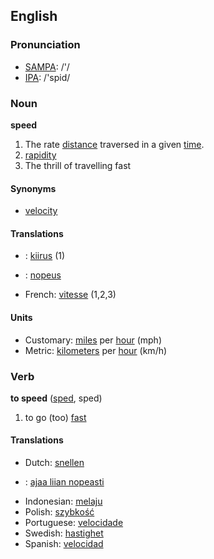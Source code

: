 ==English==
=== Pronunciation ===
*[[w:SAMPA|SAMPA]]: /'/
*[[w:IPA|IPA]]: /'spid/

=== Noun ===
'''speed'''
#The rate [[distance]] traversed in a given [[time]].
#[[rapidity]]
#The thrill of travelling fast

====Synonyms====
*[[velocity]]

==== Translations ====
* {{et}}: [[kiirus]] (1)
*{{msg:fi}}: [[nopeus]]
*French: [[vitesse]] (1,2,3)

====Units====
*Customary: [[mile]]s per [[hour]] (mph)
*Metric: [[kilometer]]s per [[hour]] (km/h)

=== Verb ===
{{en-infl-reg-consonant|speed||}}

'''to speed''' ([[sped]], sped)
# to go (too) [[fast]]

==== Translations ====
*Dutch: [[snellen]]
*{{msg:fi}}: [[ajaa liian nopeasti]]
*Indonesian: [[laju|melaju]]
*Polish: [[szybkość]]
*Portuguese: [[velocidade]]
*Swedish: [[hastighet]]
*Spanish: [[velocidad]]
